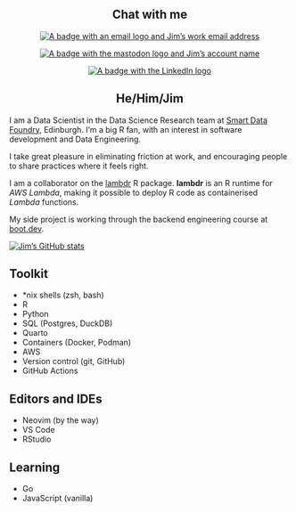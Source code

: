 <center>
## Chat with me

[![A badge with an email logo and Jim's work email address](https://img.shields.io/badge/jim.gardner%40smartdatafoundry.com-white?style=flat-square&logo=gmail&logoColor=%23d68228&labelColor=white&color=%23d68228 'Contact me by email')](mailto:jim.gardner@smartdatafoundry.com)

[![A badge with the mastodon logo and Jim's account name](https://img.shields.io/badge/%40jimgar%40hachyderm.io-white?style=flat-square&logo=mastodon&logoColor=purple&labelColor=white&color=purple 'Contact me on Mastodon')](https://hachyderm.io/@jimgar)

[![A badge with the LinkedIn logo](https://img.shields.io/badge/Let's%20connect-white?style=flat-square&logo=linkedin&logoColor=%23386453&labelColor=white&color=%23386453 'Contact me on LinkedIn')](https://www.linkedin.com/in/jim-gardner-330368ab/)
</center>

<center>
## He/Him/Jim
</center>

I am a Data Scientist in the Data Science Research team at [Smart Data Foundry](https://smartdatafoundry.com/), Edinburgh. I'm a big R fan, with an interest in software development and Data Engineering. 

I take great pleasure in eliminating friction at work, and encouraging people to share practices where it feels right.

I am a collaborator on the [lambdr](https://github.com/mdneuzerling/lambdr) R package. **lambdr** is an R runtime for _AWS Lambda_, making it possible to deploy R code as containerised _Lambda_ functions.

My side project is working through the backend engineering course at [boot.dev](boot.dev).

[![Jim's GitHub stats](https://github-readme-stats.vercel.app/api?username=jimgar)](https://github.com/jimgar/github-readme-stats)

## Toolkit

- *nix shells (zsh, bash)
- R
- Python
- SQL (Postgres, DuckDB)
- Quarto
- Containers (Docker, Podman)
- AWS
- Version control (git, GitHub)
- GitHub Actions

## Editors and IDEs

- Neovim (by the way)
- VS Code
- RStudio

## Learning

- Go
- JavaScript (vanilla)

